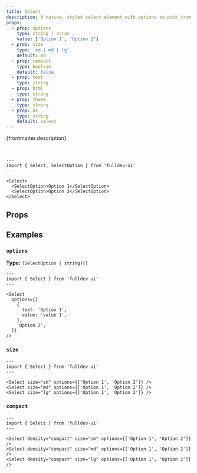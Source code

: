 ```yaml
---
title: Select
description: A native, styled select element with options to pick from.
props:
  - prop: options
    type: string | array
    value: ['Option 1', 'Option 2']
  - prop: size
    type: 'sm | md | lg'
    default: md
  - prop: compact
    type: boolean
    default: false
  - prop: text
    type: string
  - prop: html
    type: string
  - prop: theme
    type: string
  - prop: as
    type: string
    default: select
---
```



{frontmatter.description}

<br />

```astro live
---
import { Select, SelectOption } from 'fulldev-ui'
---

<Select>
  <SelectOption>Option 1</SelectOption>
  <SelectOption>Option 2</SelectOption>
</Select>
```

## Props

<PropsTable props={frontmatter.props} />

## Examples

### `options`

**Type:** `(SelectOption | string)[]`

```astro live
---
import { Select } from 'fulldev-ui'
---

<Select
  options={[
    {
      text: 'Option 1',
      value: 'value 1',
    },
    'Option 2',
  ]}
/>
```

### `size`

<SizeProp />

```astro live
---
import { Select } from 'fulldev-ui'
---

<Select size="sm" options={['Option 1', 'Option 2']} />
<Select size="md" options={['Option 1', 'Option 2']} />
<Select size="lg" options={['Option 1', 'Option 2']} />
```

### `compact`

<CompactProp />

```astro live
---
import { Select } from 'fulldev-ui'
---

<Select density="compact" size="sm" options={['Option 1', 'Option 2']} />
<Select density="compact" size="md" options={['Option 1', 'Option 2']} />
<Select density="compact" size="lg" options={['Option 1', 'Option 2']} />
```
